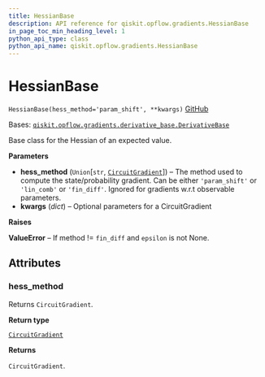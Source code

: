 ```yaml
---
title: HessianBase
description: API reference for qiskit.opflow.gradients.HessianBase
in_page_toc_min_heading_level: 1
python_api_type: class
python_api_name: qiskit.opflow.gradients.HessianBase
---
```


# HessianBase

<span id="qiskit.opflow.gradients.HessianBase" />

`HessianBase(hess_method='param_shift', **kwargs)` [GitHub](https://github.com/qiskit/qiskit/tree/stable/0.21/qiskit/opflow/gradients/hessian_base.py "view source code")

Bases: [`qiskit.opflow.gradients.derivative_base.DerivativeBase`](qiskit.opflow.gradients.DerivativeBase "qiskit.opflow.gradients.derivative_base.DerivativeBase")

Base class for the Hessian of an expected value.

**Parameters**

*   **hess\_method** (`Union`\[`str`, [`CircuitGradient`](qiskit.opflow.gradients.CircuitGradient "qiskit.opflow.gradients.circuit_gradients.circuit_gradient.CircuitGradient")]) – The method used to compute the state/probability gradient. Can be either `'param_shift'` or `'lin_comb'` or `'fin_diff'`. Ignored for gradients w\.r.t observable parameters.
*   **kwargs** (*dict*) – Optional parameters for a CircuitGradient

**Raises**

**ValueError** – If method != `fin_diff` and `epsilon` is not None.

## Attributes

<span id="qiskit.opflow.gradients.HessianBase.hess_method" />

### hess\_method

Returns `CircuitGradient`.

**Return type**

[`CircuitGradient`](qiskit.opflow.gradients.CircuitGradient "qiskit.opflow.gradients.circuit_gradients.circuit_gradient.CircuitGradient")

**Returns**

`CircuitGradient`.

